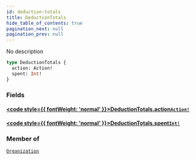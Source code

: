 ```yaml
---
id: deduction-totals
title: DeductionTotals
hide_table_of_contents: true
pagination_next: null
pagination_prev: null
---
```








No description

```graphql
type DeductionTotals {
  action: Action!
  spent: Int!
}
```


### Fields

#### [<code style={{ fontWeight: 'normal' }}>DeductionTotals.<b>action</b></code>](#)<Bullet />[`Action!`](/api/enums/action) <Badge class="secondary" text="non-null"/> <Badge class="secondary" text="enum"/>
> 
> 

#### [<code style={{ fontWeight: 'normal' }}>DeductionTotals.<b>spent</b></code>](#)<Bullet />[`Int!`](/api/scalars/int) <Badge class="secondary" text="non-null"/> <Badge class="secondary" text="scalar"/>
> 
> 



### Member of

[`Organization`](/api/objects/organization)  <Badge class="secondary" text="object"/>



